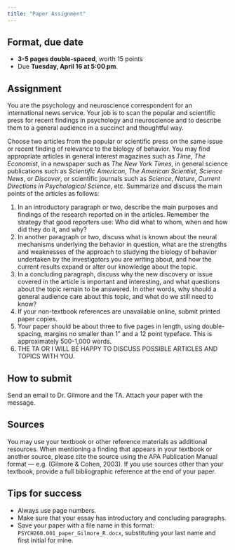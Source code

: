 ```yaml
---
title: "Paper Assignment"
---
```


## Format, due date

- **3-5 pages double-spaced**, worth 15 points
- Due **Tuesday, April 16 at 5:00 pm**.

## Assignment

You are the psychology and neuroscience correspondent for an international news service. Your job is to scan the popular and scientific press for recent findings in psychology and neuroscience and to describe them to a general audience in a succinct and thoughtful way.

Choose two articles from the popular or scientific press on the same issue or recent finding of relevance to the biology of behavior. You may find appropriate articles in general interest magazines such as *Time*, *The Economist*, in a newspaper such as *The New York Times*, in general science publications such as *Scientific American*, *The American Scientist*, *Science News*, or *Discover*, or scientific journals such as *Science*, *Nature*, *Current Directions in Psychological Science*, etc. Summarize and discuss the main points of the articles as follows:

1. In an introductory paragraph or two, describe the main purposes and findings of the research reported on in the articles. Remember the strategy that good reporters use: Who did what to whom, when and how did they do it, and why?
2. In another paragraph or two, discuss what is known about the neural mechanisms underlying the behavior in question, what are the strengths and weaknesses of the approach to studying the biology of behavior undertaken by the investigators you are writing about, and how the current results expand or alter our knowledge about the topic.
3. In a concluding paragraph, discuss why the new discovery or issue covered in the article is important and interesting, and what questions about the topic remain to be answered. In other words, why should a general audience care about this topic, and what do we still need to know?
4. If your non-textbook references are unavailable online, submit printed paper copies.
5. Your paper should be about three to five pages in length, using double-spacing, margins no smaller than 1" and a 12 point typeface. This is approximately 500-1,000 words.
6. THE TA OR I WILL BE HAPPY TO DISCUSS POSSIBLE ARTICLES AND TOPICS WITH YOU.

## How to submit

Send an email to Dr. Gilmore and the TA. Attach your paper with the message.

## Sources

You may use your textbook or other reference materials as additional resources. When mentioning a finding that appears in your textbook or another source, please cite the source using the APA Publication Manual format — e.g. (Gilmore & Cohen, 2003). If you use sources other than your textbook, provide a full bibliographic reference at the end of your paper.

## Tips for success

- Always use page numbers.
- Make sure that your essay has introductory and concluding paragraphs.
- Save your paper with a file name in this format: `PSYCH260.001_paper_Gilmore_R.docx`, substituting your last name and first initial for mine.
